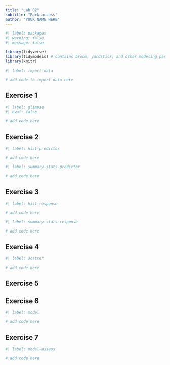 ```yaml
---
title: "Lab 02"
subtitle: "Park access"
author: "YOUR NAME HERE"
---
```


```r
#| label: packages
#| warning: false
#| message: false

library(tidyverse)
library(tidymodels) # contains broom, yardstick, and other modeling packages
library(knitr)
```

```r
#| label: import-data

# add code to import data here
```

## Exercise 1

```r
#| label: glimpse
#| eval: false

# add code here
```

## Exercise 2

```r
#| label: hist-predictor

# add code here
```

```r
#| label: summary-stats-predictor

# add code here
```

## Exercise 3

```r
#| label: hist-response

# add code here
```

```r
#| label: summary-stats-response

# add code here
```

## Exercise 4

```r
#| label: scatter

# add code here
```

## Exercise 5

## Exercise 6

```r
#| label: model

# add code here
```

## Exercise 7

```r
#| label: model-assess

# add code here
```
